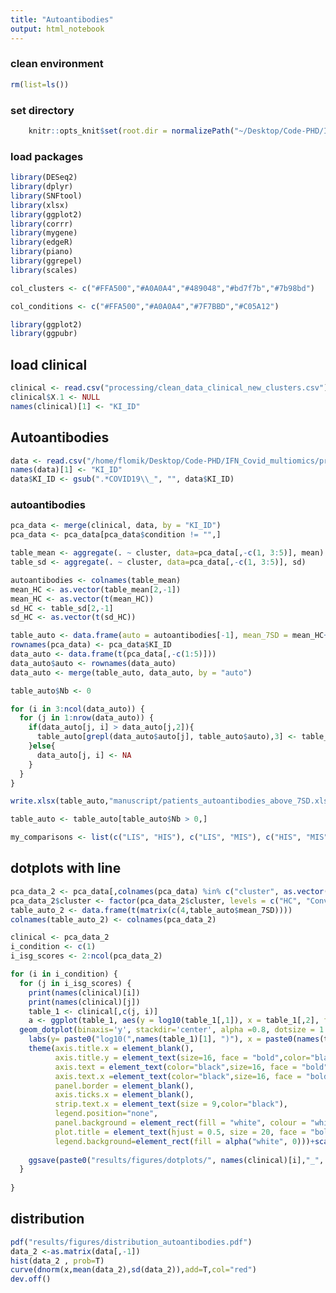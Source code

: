 ```yaml
---
title: "Autoantibodies"
output: html_notebook
---
```


### clean environment
```r
rm(list=ls())
```

### set directory
```r
    knitr::opts_knit$set(root.dir = normalizePath("~/Desktop/Code-PHD/IFN_Covid_multiomics/"))  
```

### load packages
```r
library(DESeq2)
library(dplyr)
library(SNFtool)
library(xlsx)
library(ggplot2)
library(corrr)
library(mygene)
library(edgeR)
library(piano)
library(ggrepel)
library(scales)
```


```r
col_clusters <- c("#FFA500","#A0A0A4","#489048","#bd7f7b","#7b98bd")
```

```r
col_conditions <- c("#FFA500","#A0A0A4","#7F7BBD","#C05A12")
```

```r
library(ggplot2)
library(ggpubr)
```

## load clinical
```r
clinical <- read.csv("processing/clean_data_clinical_new_clusters.csv")
clinical$X.1 <- NULL
names(clinical)[1] <- "KI_ID"
```

## Autoantibodies
```r
data <- read.csv("/home/flomik/Desktop/Code-PHD/IFN_Covid_multiomics/processing/clean_data_auto.csv")
names(data)[1] <- "KI_ID"
data$KI_ID <- gsub(".*COVID19\\_", "", data$KI_ID)
```

### autoantibodies
```r
pca_data <- merge(clinical, data, by = "KI_ID")
pca_data <- pca_data[pca_data$condition != "",]
```

```r
table_mean <- aggregate(. ~ cluster, data=pca_data[,-c(1, 3:5)], mean)
table_sd <- aggregate(. ~ cluster, data=pca_data[,-c(1, 3:5)], sd)

autoantibodies <- colnames(table_mean)
mean_HC <- as.vector(table_mean[2,-1])
mean_HC <- as.vector(t(mean_HC))
sd_HC <- table_sd[2,-1]
sd_HC <- as.vector(t(sd_HC))

table_auto <- data.frame(auto = autoantibodies[-1], mean_7SD = mean_HC+7*sd_HC)
rownames(pca_data) <- pca_data$KI_ID
data_auto <- data.frame(t(pca_data[,-c(1:5)]))
data_auto$auto <- rownames(data_auto)
data_auto <- merge(table_auto, data_auto, by = "auto")

table_auto$Nb <- 0

for (i in 3:ncol(data_auto)) {
  for (j in 1:nrow(data_auto)) {
    if(data_auto[j, i] > data_auto[j,2]){
      table_auto[grepl(data_auto$auto[j], table_auto$auto),3] <- table_auto[grepl(data_auto$auto[j], table_auto$auto),3] + 1
    }else{
      data_auto[j, i] <- NA
    }
  }
}

write.xlsx(table_auto,"manuscript/patients_autoantibodies_above_7SD.xlsx") 

table_auto <- table_auto[table_auto$Nb > 0,]
```


```r
my_comparisons <- list(c("LIS", "HIS"), c("LIS", "MIS"), c("HIS", "MIS"))
```

## dotplots with line
```r
pca_data_2 <- pca_data[,colnames(pca_data) %in% c("cluster", as.vector(table_auto$auto))]
pca_data_2$cluster <- factor(pca_data_2$cluster, levels = c("HC", "Conv", "LIS", "MIS", "HIS"))
table_auto_2 <- data.frame(t(matrix(c(4,table_auto$mean_7SD))))
colnames(table_auto_2) <- colnames(pca_data_2)

clinical <- pca_data_2
i_condition <- c(1)
i_isg_scores <- 2:ncol(pca_data_2)

for (i in i_condition) {
  for (j in i_isg_scores) {
    print(names(clinical)[i])
    print(names(clinical)[j])
    table_1 <- clinical[,c(j, i)]
    a <- ggplot(table_1, aes(y = log10(table_1[,1]), x = table_1[,2], fill = table_1[,2]))+
  geom_dotplot(binaxis='y', stackdir='center', alpha =0.8, dotsize = 1.5) + 
    labs(y= paste0("log10(",names(table_1)[1], ")"), x = paste0(names(table_1)[2], ""))+ theme_classic()+
    theme(axis.title.x = element_blank(),
          axis.title.y = element_text(size=16, face = "bold",color="black"),
          axis.text = element_text(color="black",size=16, face = "bold"),
          axis.text.x =element_text(color="black",size=16, face = "bold"),
          panel.border = element_blank(),
          axis.ticks.x = element_blank(),
          strip.text.x = element_text(size = 9,color="black"),
          legend.position="none",
          panel.background = element_rect(fill = "white", colour = "white", size = 0.5, linetype = "solid"),
          plot.title = element_text(hjust = 0.5, size = 20, face = "bold", vjust=2),
          legend.background=element_rect(fill = alpha("white", 0)))+scale_fill_manual(values = col_clusters)+ geom_hline(yintercept=log10(table_auto_2[1,grepl(names(clinical)[j], colnames(table_auto_2))]), linetype="dashed", color = "black")
    
    ggsave(paste0("results/figures/dotplots/", names(clinical)[i],"_", names(clinical)[j],"_dotplots_autoantibodies_7SD.pdf"), width = 4, height = 3)
  }
  
}
```

## distribution
```r
pdf("results/figures/distribution_autoantibodies.pdf")
data_2 <-as.matrix(data[,-1])
hist(data_2 , prob=T)
curve(dnorm(x,mean(data_2),sd(data_2)),add=T,col="red")
dev.off()
```

